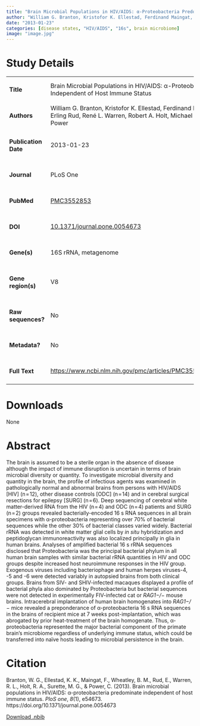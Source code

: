 ```yaml
---
title: "Brain Microbial Populations in HIV/AIDS: α-Proteobacteria Predominate Independent of Host Immune Status"
author: "William G. Branton, Kristofor K. Ellestad, Ferdinand Maingat, B. Matt Wheatley, Erling Rud, René L. Warren, Robert A. Holt, Michael G. Surette, and Christopher Power"
date: "2013-01-23"
categories: [disease states, "HIV/AIDS", "16s", brain microbiome]
image: "image.jpg"
---
```


# Study Details

+-----------------------+-----------------------------------------------------------------------------------------------------------------------------------------------------------------------+
| #### Title            | Brain Microbial Populations in HIV/AIDS: α-Proteobacteria Predominate Independent of Host Immune Status                                                               |
+-----------------------+-----------------------------------------------------------------------------------------------------------------------------------------------------------------------+
| #### Authors          | William G. Branton, Kristofor K. Ellestad, Ferdinand Maingat, B. Matt Wheatley, Erling Rud, René L. Warren, Robert A. Holt, Michael G. Surette, and Christopher Power |
+-----------------------+-----------------------------------------------------------------------------------------------------------------------------------------------------------------------+
| #### Publication Date | 2013-01-23                                                                                                                                                            |
+-----------------------+-----------------------------------------------------------------------------------------------------------------------------------------------------------------------+
| #### Journal          | PLoS One                                                                                                                                                              |
+-----------------------+-----------------------------------------------------------------------------------------------------------------------------------------------------------------------+
| #### PubMed           | [PMC3552853](https://www.ncbi.nlm.nih.gov/pmc/articles/PMC3552853/)                                                                                                   |
+-----------------------+-----------------------------------------------------------------------------------------------------------------------------------------------------------------------+
| #### DOI              | [10.1371/journal.pone.0054673](https://www.ncbi.nlm.nih.gov/pmc/articles/PMC3552853/)                                                                                 |
+-----------------------+-----------------------------------------------------------------------------------------------------------------------------------------------------------------------+
| #### Gene(s)          | 16S rRNA, metagenome                                                                                                                                                  |
+-----------------------+-----------------------------------------------------------------------------------------------------------------------------------------------------------------------+
| #### Gene region(s)   | V8                                                                                                                                                                    |
+-----------------------+-----------------------------------------------------------------------------------------------------------------------------------------------------------------------+
| #### Raw sequences?   | No                                                                                                                                                                    |
+-----------------------+-----------------------------------------------------------------------------------------------------------------------------------------------------------------------+
| #### Metadata?        | No                                                                                                                                                                    |
+-----------------------+-----------------------------------------------------------------------------------------------------------------------------------------------------------------------+
| #### Full Text        | <https://www.ncbi.nlm.nih.gov/pmc/articles/PMC3552853/pdf/pone.0054673.pdf>                                                                                           |
+-----------------------+-----------------------------------------------------------------------------------------------------------------------------------------------------------------------+

# Downloads

None

# Abstract

The brain is assumed to be a sterile organ in the absence of disease although the impact of immune disruption is uncertain in terms of brain microbial diversity or quantity. To investigate microbial diversity and quantity in the brain, the profile of infectious agents was examined in pathologically normal and abnormal brains from persons with HIV/AIDS \[HIV\] (n = 12), other disease controls \[ODC\] (n = 14) and in cerebral surgical resections for epilepsy \[SURG\] (n = 6). Deep sequencing of cerebral white matter-derived RNA from the HIV (n = 4) and ODC (n = 4) patients and SURG (n = 2) groups revealed bacterially-encoded 16 s RNA sequences in all brain specimens with α-proteobacteria representing over 70% of bacterial sequences while the other 30% of bacterial classes varied widely. Bacterial rRNA was detected in white matter glial cells by *in situ* hybridization and peptidoglycan immunoreactivity was also localized principally in glia in human brains. Analyses of amplified bacterial 16 s rRNA sequences disclosed that Proteobacteria was the principal bacterial phylum in all human brain samples with similar bacterial rRNA quantities in HIV and ODC groups despite increased host neuroimmune responses in the HIV group. Exogenous viruses including bacteriophage and human herpes viruses-4, -5 and -6 were detected variably in autopsied brains from both clinical groups. Brains from SIV- and SHIV-infected macaques displayed a profile of bacterial phyla also dominated by Proteobacteria but bacterial sequences were not detected in experimentally FIV-infected cat or *RAG1−/−* mouse brains. Intracerebral implantation of human brain homogenates into *RAG1−/−* mice revealed a preponderance of α-proteobacteria 16 s RNA sequences in the brains of recipient mice at 7 weeks post-implantation, which was abrogated by prior heat-treatment of the brain homogenate. Thus, α-proteobacteria represented the major bacterial component of the primate brain’s microbiome regardless of underlying immune status, which could be transferred into naïve hosts leading to microbial persistence in the brain.

# Citation

Branton, W. G., Ellestad, K. K., Maingat, F., Wheatley, B. M., Rud, E., Warren, R. L., Holt, R. A., Surette, M. G., & Power, C. (2013). Brain microbial populations in HIV/AIDS: α-proteobacteria predominate independent of host immune status. *PloS one*, *8*(1), e54673. https://doi.org/10.1371/journal.pone.0054673

[Download .nbib](https://www.ncbi.nlm.nih.gov/pmc/resources/citations/3552853/export/)
